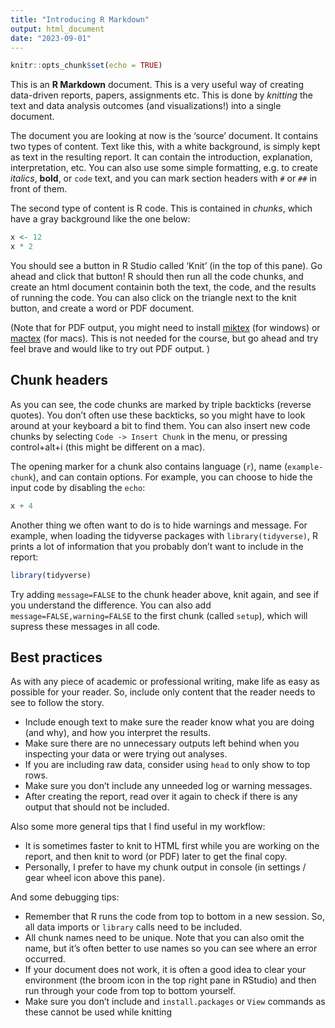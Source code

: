 ```yaml
---
title: "Introducing R Markdown"
output: html_document
date: "2023-09-01"
---
```


```r
knitr::opts_chunk$set(echo = TRUE)
```

This is an **R Markdown** document. This is a very useful way of creating data-driven reports, papers, assignments etc. 
This is done by *knitting* the text and data analysis outcomes (and visualizations!) into a single document.

The document you are looking at now is the 'source' document. 
It contains two types of content. Text like this, with a white background, is simply kept as text in the resulting report. 
It can contain the introduction, explanation, interpretation, etc. 
You can also use some simple formatting, e.g. to create *italics*, **bold**, or `code` text, and you can mark section headers with `#` or `##` in front of them.

The second type of content is R code. This is contained in *chunks*, which have a gray background like the one below:

```r
x <- 12
x * 2
```

You should see a button in R Studio called 'Knit' (in the top of this pane).
Go ahead and click that button! R should then run all the code chunks, and create an html document containin both the text, the code, and the results of running the code. You can also click on the triangle next to the knit button, and create a word or PDF document. 

(Note that for PDF output, you might need to install [miktex](https://miktex.org/download) (for windows) or [mactex](https://tug.org/mactex/mactex-download.html) (for macs).  This is not needed for the course, but go ahead and try feel brave and would like to try out PDF output. )

## Chunk headers

As you can see, the code chunks are marked by triple backticks (reverse quotes). You don't often use these backticks, so you might have to look around at your keyboard a bit to find them. You can also insert new code chunks by selecting `Code -> Insert Chunk` in the menu, or pressing control+alt+i (this might be different on a mac).

The opening marker for a chunk also contains language (`r`), name (`example-chunk`), and can contain options. For example, you can choose to hide the input code by disabling the `echo`:

```r
x + 4
```

Another thing we often want to do is to hide warnings and message. For example, when loading the tidyverse packages with `library(tidyverse)`,
R prints a lot of information that you probably don't want to include in the report:

```r
library(tidyverse)
```

Try adding `message=FALSE` to the chunk header above, knit again, and see if you understand the difference. 
You can also add `message=FALSE,warning=FALSE` to the first chunk (called `setup`), which will supress these messages in all code. 

## Best practices

As with any piece of academic or professional writing, make life as easy as possible for your reader. 
So, include only content that the reader needs to see to follow the story. 

+ Include enough text to make sure the reader know what you are doing (and why), and how you interpret the results.
+ Make sure there are no unnecessary outputs left behind when you inspecting your data or were trying out analyses.
+ If you are including raw data, consider using `head` to only show to top rows.
+ Make sure you don't include any unneeded log or warning messages.
+ After creating the report, read over it again to check if there is any output that should not be included.

Also some more general tips that I find useful in my workflow:

+ It is sometimes faster to knit to HTML first while you are working on the report, and then knit to word (or PDF) later to get the final copy. 
+ Personally, I prefer to have my chunk output in console (in settings / gear wheel icon above this pane).

And some debugging tips:

+ Remember that R runs the code from top to bottom in a new session. So, all data imports or `library` calls need to be included.
+ All chunk names need to be unique. Note that you can also omit the name, but it's often better to use names so you can see where an error occurred. 
+ If your document does not work, it is often a good idea to clear your environment (the broom icon in the top right pane in RStudio) and then run through your code from top to bottom yourself. 
+ Make sure you don't include and `install.packages` or `View` commands as these cannot be used while knitting




